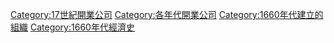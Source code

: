 {{EstcatDecadeType|16|6|17|公司|Companies|n=開業}}
[[Category:17世紀開業公司|Category:17世紀開業公司]]
[[Category:各年代開業公司|Category:各年代開業公司]]
[[Category:1660年代建立的組織|Category:1660年代建立的組織]]
[[Category:1660年代經濟史|Category:1660年代經濟史]]